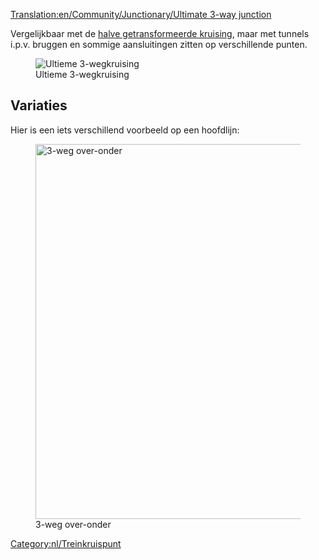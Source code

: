 [[Translation:en/Community/Junctionary/Ultimate 3-way junction]]
{{nl/kruispuntenmenu}}

Vergelijkbaar met de [[nl/Community/Junctionary/Halve getransformeerde kruising|halve getransformeerde kruising]], maar met tunnels i.p.v. bruggen en sommige aansluitingen zitten op verschillende punten.

[[File:en/ultimate 3way junction.png|frame|none|Ultieme 3-wegkruising]]

{{nl/Kruispuntcriteria|Gemiddeld|2|1|0|3|1|1|1|1|0|0|0||Defecte treinen hebben effect op één lijn.|

'''Voordelen'''
*Hoge snelheid.
*Hoge capaciteit.
*Verstoppingen zijn onwaarschijnlijk.
*Klein oppervlak.
*Geen scherpe bochten, kan gemakkelijk aangepast worden aan iedere treinlengte.
*Voldoende wachtruimte voor draaiende treinen.

'''Nadelen'''
*Tunnels bevatten geen seinen. (Verdubbeling van de tunnels maakt de kruising tenminste 2x2 tegels groter en moeilijker te bouwen)

'''Tips'''
*Bouw eerst de "korte diagonaal". Maak de lengte hiervan gelijk aan je langste trein.
}}


==Variaties==

Hier is een iets verschillend voorbeeld op een hoofdlijn:

[[File:en/3way-over-under.jpeg|none|thumb|600px|3-weg over-onder]]

{{nl/Kruispuntcriteria|Gemiddeld|3|1|1|4|0|1|1|1|0|0|0||Defecte treinen hebben effect op één lijn.|

'''Voordelen'''
*High traffic capacity.

'''Nadelen'''
*Traag, tenzij de sporen diagonaal zijn.
*Verstopping is waarschijnlijker dan bij de bovenstaande kruising.
*Er is ruimte tussen sporen nodig.
*Scherpe draaien tenzij de sporen diagonaal zijn.
*Onvoldoende wachtruimte voor draaiende treinen.
*Bruggen en tunnels bevatten geen seinen.
*Bruggen vertragen hogesnelheidstreinen.
}}

[[Category:nl/Treinkruispunt]]